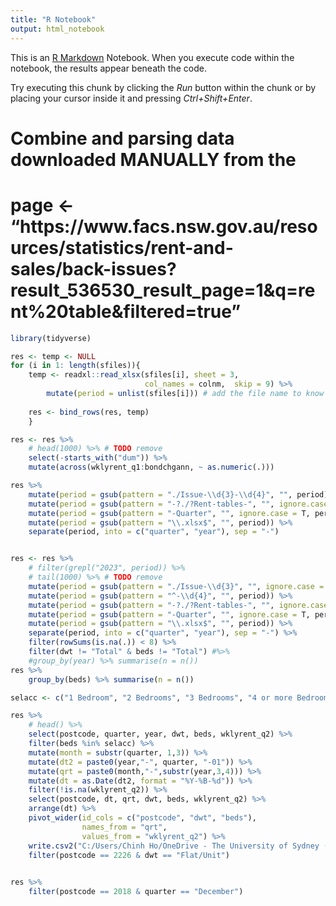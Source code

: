 ```yaml
---
title: "R Notebook"
output: html_notebook
---
```


This is an [R Markdown](http://rmarkdown.rstudio.com) Notebook. When you execute code within the notebook, the results appear beneath the code. 

Try executing this chunk by clicking the *Run* button within the chunk or by placing your cursor inside it and pressing *Ctrl+Shift+Enter*. 

# Combine and parsing data downloaded MANUALLY from the 
# page <- "https://www.facs.nsw.gov.au/resources/statistics/rent-and-sales/back-issues?result_536530_result_page=1&q=rent%20table&filtered=true"

```r
library(tidyverse)

res <- temp <- NULL
for (i in 1: length(sfiles)){
    temp <- readxl::read_xlsx(sfiles[i], sheet = 3, 
                              col_names = colnm,  skip = 9) %>% 
        mutate(period = unlist(sfiles[i])) # add the file name to know which quarter
    
    res <- bind_rows(res, temp)
    }

res <- res %>% 
    # head(1000) %>% # TODO remove
    select(-starts_with("dum")) %>% 
    mutate(across(wklyrent_q1:bondchgann, ~ as.numeric(.)))

res %>% 
    mutate(period = gsub(pattern = "./Issue-\\d{3}-\\d{4}", "", period)) %>% 
    mutate(period = gsub(pattern = "-?./?Rent-tables-", "", ignore.case = T,  period)) %>% 
    mutate(period = gsub(pattern = "-Quarter", "", ignore.case = T, period)) %>% 
    mutate(period = gsub(pattern = "\\.xlsx$", "", period)) %>% 
    separate(period, into = c("quarter", "year"), sep = "-")


res <- res %>% 
    # filter(grepl("2023", period)) %>%
    # tail(1000) %>% # TODO remove
    mutate(period = gsub(pattern = "./Issue-\\d{3}", "", ignore.case = T, period)) %>% 
    mutate(period = gsub(pattern = "^-\\d{4}", "", period)) %>% 
    mutate(period = gsub(pattern = "-?./?Rent-tables-", "", ignore.case = T,  period)) %>% 
    mutate(period = gsub(pattern = "-Quarter", "", ignore.case = T, period)) %>% 
    mutate(period = gsub(pattern = "\\.xlsx$", "", period)) %>% 
    separate(period, into = c("quarter", "year"), sep = "-") %>% 
    filter(rowSums(is.na(.)) < 8) %>% 
    filter(dwt != "Total" & beds != "Total") #%>% 
    #group_by(year) %>% summarise(n = n())
res %>% 
    group_by(beds) %>% summarise(n = n())

selacc <- c("1 Bedroom", "2 Bedrooms", "3 Bedrooms", "4 or more Bedrooms")

res %>% 
    # head() %>% 
    select(postcode, quarter, year, dwt, beds, wklyrent_q2) %>% 
    filter(beds %in% selacc) %>% 
    mutate(month = substr(quarter, 1,3)) %>% 
    mutate(dt2 = paste0(year,"-", quarter, "-01")) %>%
    mutate(qrt = paste0(month,"-",substr(year,3,4))) %>%
    mutate(dt = as.Date(dt2, format = "%Y-%B-%d")) %>% 
    filter(!is.na(wklyrent_q2)) %>% 
    select(postcode, dt, qrt, dwt, beds, wklyrent_q2) %>%
    arrange(dt) %>% 
    pivot_wider(id_cols = c("postcode", "dwt", "beds"), 
                names_from = "qrt", 
                values_from = "wklyrent_q2") %>% 
    write.csv2("C:/Users/Chinh Ho/OneDrive - The University of Sydney (Staff)/Teaching/ITLS6111/DataITLS6111/weeklyRent_postcode.csv", row.names = F)
    filter(postcode == 2226 & dwt == "Flat/Unit")
    

```



```r
res %>% 
    filter(postcode == 2018 & quarter == "December")
```

